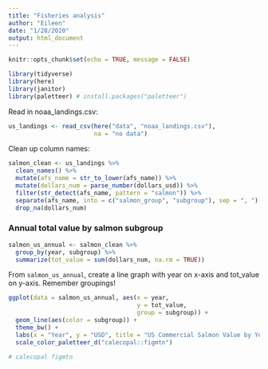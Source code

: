 ```yaml
---
title: "Fisheries analysis"
author: "Eileen"
date: "1/28/2020"
output: html_document
---
```


```r
knitr::opts_chunk$set(echo = TRUE, message = FALSE)

library(tidyverse)
library(here)
library(janitor)
library(paletteer) # install.packages("paletteer")
```

Read in noaa_landings.csv: 

```r
us_landings <- read_csv(here("data", "noaa_landings.csv"),
                        na = "no data")
```

Clean up column names: 

```r
salmon_clean <- us_landings %>%
  clean_names() %>% 
  mutate(afs_name = str_to_lower(afs_name)) %>%
  mutate(dollars_num = parse_number(dollars_usd)) %>%
  filter(str_detect(afs_name, pattern = "salmon")) %>%
  separate(afs_name, into = c("salmon_group", "subgroup"), sep = ", ") %>%
  drop_na(dollars_num)
```

### Annual total value by salmon subgroup

```r
salmon_us_annual <- salmon_clean %>%
  group_by(year, subgroup) %>%
  summarize(tot_value = sum(dollars_num, na.rm = TRUE))
```

From `salmon_us_annual`, create a line graph with year on x-axis and tot_value on y-axis.  Remember groupings!

```r
ggplot(data = salmon_us_annual, aes(x = year, 
                                    y = tot_value, 
                                    group = subgroup)) +
  geom_line(aes(color = subgroup)) + 
  theme_bw() +
  labs(x = "Year", y = "USD", title = "US Commercial Salmon Value by Year") + 
  scale_color_paletteer_d("calecopal::figmtn")

# calecopal	figmtn

```

```r

```

